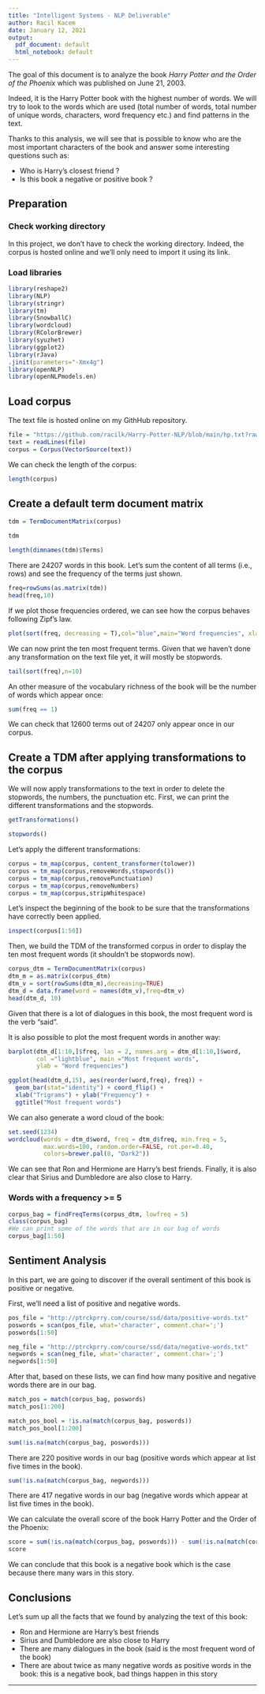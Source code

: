 ```yaml
---
title: "Intelligent Systems - NLP Deliverable"
author: Racil Kacem
date: January 12, 2021
output:
  pdf_document: default
  html_notebook: default
---
```


The goal of this document is to analyze the book *Harry Potter and the Order of the Phoenix* which was published on June 21, 2003. 

Indeed, it is the Harry Potter book with the highest number of words. We will try to look to the words which are used (total number of words, total number of unique words, characters, word frequency etc.) and find patterns in the text. 

Thanks to this analysis, we will see that is possible to know who are the most important characters of the book and answer some interesting questions such as: 

  - Who is Harry's closest friend ? 
  - Is this book a negative or positive book ? 

## Preparation

### Check working directory

In this project, we don't have to check the working directory. Indeed, the corpus is hosted online and we'll only need to import it using its link. 

### Load libraries

```r
library(reshape2)
library(NLP) 
library(stringr)
library(tm)
library(SnowballC)
library(wordcloud)
library(RColorBrewer)
library(syuzhet)
library(ggplot2)
library(rJava)
.jinit(parameters="-Xmx4g")
library(openNLP) 
library(openNLPmodels.en)
```

## Load corpus

The text file is hosted online on my GithHub repository. 

```r
file = "https://github.com/racilk/Harry-Potter-NLP/blob/main/hp.txt?raw=true"
text = readLines(file)
corpus = Corpus(VectorSource(text))
```

We can check the length of the corpus: 

```r
length(corpus)
```

## Create a default term document matrix

```r
tdm = TermDocumentMatrix(corpus)
```

```r
tdm
```

```r
length(dimnames(tdm)$Terms)
```

There are 24207 words in this book. Let’s sum the content of all terms (i.e., rows) and see the frequency of the terms just shown.

```r
freq=rowSums(as.matrix(tdm))
head(freq,10)
```

If we plot those frequencies ordered, we can see how the corpus behaves following Zipf’s law.

```r
plot(sort(freq, decreasing = T),col="blue",main="Word frequencies", xlab="Frequency-based rank", ylab = "Frequency")
```

We can now print the ten most frequent terms. Given that we haven't done any transformation on the text file yet, it will mostly be stopwords. 

```r
tail(sort(freq),n=10)
```

An other measure of the vocabulary richness of the book will be the number of words which appear once:

```r
sum(freq == 1)
```

We can check that 12600 terms out of 24207 only appear once in our corpus.

## Create a TDM after applying transformations to the corpus

We will now apply transformations to the text in order to delete the stopwords, the numbers, the punctuation etc. First, we can print the different transformations and the stopwords. 

```r
getTransformations()
```

```r
stopwords()
```

Let's apply the different transformations: 

```r
corpus = tm_map(corpus, content_transformer(tolower))
corpus = tm_map(corpus,removeWords,stopwords())
corpus = tm_map(corpus,removePunctuation)
corpus = tm_map(corpus,removeNumbers)
corpus = tm_map(corpus,stripWhitespace)
```

Let's inspect the beginning of the book to be sure that the transformations have correctly been applied. 

```r
inspect(corpus[1:50])
```

Then, we build the TDM of the transformed corpus in order to display the ten most frequent words (it shouldn't be stopwords now). 

```r
corpus_dtm = TermDocumentMatrix(corpus)
dtm_m = as.matrix(corpus_dtm)
dtm_v = sort(rowSums(dtm_m),decreasing=TRUE)
dtm_d = data.frame(word = names(dtm_v),freq=dtm_v)
head(dtm_d, 10)
```
Given that there is a lot of dialogues in this book, the most frequent word is the verb "said". 

It is also possible to plot the most frequent words in another way:

```r
barplot(dtm_d[1:10,]$freq, las = 2, names.arg = dtm_d[1:10,]$word,
        col ="lightblue", main ="Most frequent words",
        ylab = "Word frequencies")
```

```r
ggplot(head(dtm_d,15), aes(reorder(word,freq), freq)) +   
  geom_bar(stat="identity") + coord_flip() + 
  xlab("Trigrams") + ylab("Frequency") +
  ggtitle("Most frequent words")
```

We can also generate a word cloud of the book:

```r
set.seed(1234)
wordcloud(words = dtm_d$word, freq = dtm_d$freq, min.freq = 5,
          max.words=100, random.order=FALSE, rot.per=0.40, 
          colors=brewer.pal(8, "Dark2"))
```

We can see that Ron and Hermione are Harry's best friends. Finally, it is also clear that Sirius and Dumbledore are also close to Harry.  

### Words with a frequency >= 5 

```r
corpus_bag = findFreqTerms(corpus_dtm, lowfreq = 5)
class(corpus_bag)
#We can print some of the words that are in our bag of words
corpus_bag[1:50]
```

## Sentiment Analysis

In this part, we are going to discover if the overall sentiment of this book is positive or negative. 

First, we'll need a list of positive and negative words. 

```r
pos_file = "http://ptrckprry.com/course/ssd/data/positive-words.txt"
poswords = scan(pos_file, what='character', comment.char=';')
poswords[1:50]
```

```r
neg_file = "http://ptrckprry.com/course/ssd/data/negative-words.txt"
negwords = scan(neg_file, what='character', comment.char=';')
negwords[1:50]
```

After that, based on these lists, we can find how many positive and negative words there are in our bag. 

```r
match_pos = match(corpus_bag, poswords)
match_pos[1:200]
```

```r
match_pos_bool = !is.na(match(corpus_bag, poswords))
match_pos_bool[1:200]
```

```r
sum(!is.na(match(corpus_bag, poswords)))
```

There are 220 positive words in our bag (positive words which appear at list five times in the book). 

```r
sum(!is.na(match(corpus_bag, negwords)))
```

There are 417 negative words in our bag (negative words which appear at list five times in the book). 

We can calculate the overall score of the book Harry Potter and the Order of the Phoenix: 

```r
score = sum(!is.na(match(corpus_bag, poswords))) - sum(!is.na(match(corpus_bag, negwords)))
score
```

We can conclude that this book is a negative book which is the case because there many wars in this story. 

## Conclusions

Let's sum up all the facts that we found by analyzing the text of this book: 

  - Ron and Hermione are Harry's best friends
  - Sirius and Dumbledore are also close to Harry 
  - There are many dialogues in the book (said is the most frequent word of the book)
  - There are about twice as many negative words as positive words in the book: this is a negative book, bad things happen in this story



-----------------













